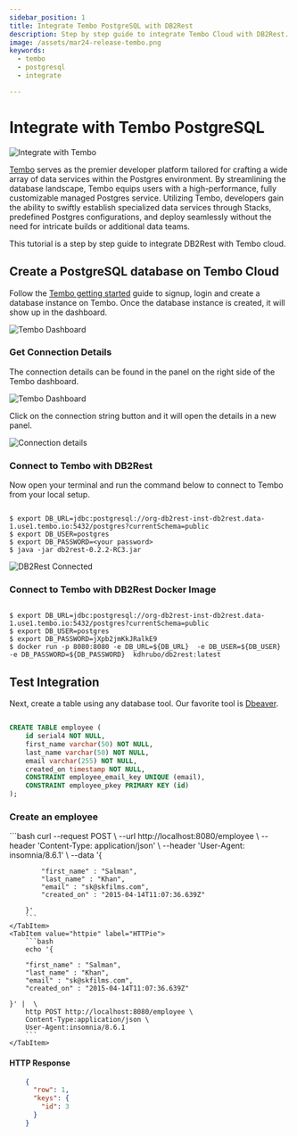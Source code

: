 ```yaml
---
sidebar_position: 1
title: Integrate Tembo PostgreSQL with DB2Rest
description: Step by step guide to integrate Tembo Cloud with DB2Rest.
image: /assets/mar24-release-tembo.png
keywords:
  - tembo
  - postgresql
  - integrate

---
```




# Integrate with Tembo PostgreSQL

![Integrate with Tembo](./assets/mar24-release-tembo.png "Integrate with Tembo")

[Tembo](https://tembo.io/) serves as the premier developer platform tailored for crafting a wide array of data services within the Postgres environment.
By streamlining the database landscape, Tembo equips users with a high-performance, fully customizable managed Postgres service.
Utilizing Tembo, developers gain the ability to swiftly establish specialized
data services through Stacks, predefined Postgres configurations, and deploy seamlessly without the need for intricate builds or additional data teams.

This tutorial is a step by step guide to integrate DB2Rest with Tembo cloud.

## Create a PostgreSQL database on Tembo Cloud

Follow the [Tembo getting started](https://tembo.io/docs/tembo-cloud/getting_started) guide to signup, login and create a database instance on Tembo.
Once the database instance is created, it will show up in the dashboard.

![Tembo Dashboard](./assets/tembo-dashboard.png "Tembo Dashboard")


### Get Connection Details

The connection details can be found in the panel on the right side of the Tembo dashboard.

![Tembo Dashboard](./assets/connection-strings.png "Tembo Connection Strings")

Click on the connection string button and it will open the details in a new panel.

![Connection details](./assets/connection-detail.png "Connection details")


### Connect to Tembo with DB2Rest

Now open your terminal and run the command below to connect to Tembo from your local setup.

```Shell

$ export DB_URL=jdbc:postgresql://org-db2rest-inst-db2rest.data-1.use1.tembo.io:5432/postgres?currentSchema=public
$ export DB_USER=postgres
$ export DB_PASSWORD=<your password>
$ java -jar db2rest-0.2.2-RC3.jar

```

![DB2Rest Connected](./assets/db2rest-start-jar.png "DB2Rest Connected")


### Connect to Tembo with DB2Rest Docker Image

```Shell

$ export DB_URL=jdbc:postgresql://org-db2rest-inst-db2rest.data-1.use1.tembo.io:5432/postgres?currentSchema=public
$ export DB_USER=postgres
$ export DB_PASSWORD=jXpb2jmKkJRalkE9
$ docker run -p 8080:8080 -e DB_URL=${DB_URL}  -e DB_USER=${DB_USER}  -e DB_PASSWORD=${DB_PASSWORD}  kdhrubo/db2rest:latest

```

## Test Integration

Next, create a table using any database tool. Our favorite tool is [Dbeaver](https://dbeaver.io/).

```SQL

CREATE TABLE employee (
	id serial4 NOT NULL,
	first_name varchar(50) NOT NULL,
	last_name varchar(50) NOT NULL,
	email varchar(255) NOT NULL,
	created_on timestamp NOT NULL,
	CONSTRAINT employee_email_key UNIQUE (email),
	CONSTRAINT employee_pkey PRIMARY KEY (id)
);

```

### Create an employee


<Tabs>
    <TabItem value="cURL" label="cURL" default>
        ```bash
        curl --request POST \
        --url http://localhost:8080/employee \
        --header 'Content-Type: application/json' \
        --header 'User-Agent: insomnia/8.6.1' \
        --data '{

            "first_name" : "Salman",
            "last_name" : "Khan",
            "email" : "sk@skfilms.com",
            "created_on" : "2015-04-14T11:07:36.639Z"

        }'
        ```
    </TabItem>
    <TabItem value="httpie" label="HTTPie">
        ```bash
        echo '{

        "first_name" : "Salman",
        "last_name" : "Khan",
        "email" : "sk@skfilms.com",
        "created_on" : "2015-04-14T11:07:36.639Z"

    }' |  \
        http POST http://localhost:8080/employee \
        Content-Type:application/json \
        User-Agent:insomnia/8.6.1
        ```
    </TabItem>


</Tabs>

#### HTTP Response
```json lines
    {
      "row": 1,
      "keys": {
        "id": 3
      }
    }

```


